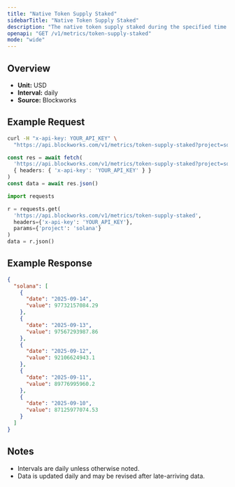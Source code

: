```yaml
---
title: "Native Token Supply Staked"
sidebarTitle: "Native Token Supply Staked"
description: "The native token supply staked during the specified time period for given blockchain."
openapi: "GET /v1/metrics/token-supply-staked"
mode: "wide"
---
```


## Overview

- **Unit:** USD
- **Interval:** daily
- **Source:** Blockworks

## Example Request

<CodeGroup>

```bash cURL
curl -H "x-api-key: YOUR_API_KEY" \
  "https://api.blockworks.com/v1/metrics/token-supply-staked?project=solana"
```

```typescript TypeScript
const res = await fetch(
  'https://api.blockworks.com/v1/metrics/token-supply-staked?project=solana',
  { headers: { 'x-api-key': 'YOUR_API_KEY' } }
)
const data = await res.json()
```

```python Python
import requests

r = requests.get(
  'https://api.blockworks.com/v1/metrics/token-supply-staked',
  headers={'x-api-key': 'YOUR_API_KEY'},
  params={'project': 'solana'}
)
data = r.json()
```

</CodeGroup>

## Example Response

```json
{
  "solana": [
    {
      "date": "2025-09-14",
      "value": 97732157084.29
    },
    {
      "date": "2025-09-13",
      "value": 97567293987.86
    },
    {
      "date": "2025-09-12",
      "value": 92106624943.1
    },
    {
      "date": "2025-09-11",
      "value": 89776995960.2
    },
    {
      "date": "2025-09-10",
      "value": 87125977074.53
    }
  ]
}
```

## Notes
- Intervals are daily unless otherwise noted.
- Data is updated daily and may be revised after late-arriving data.